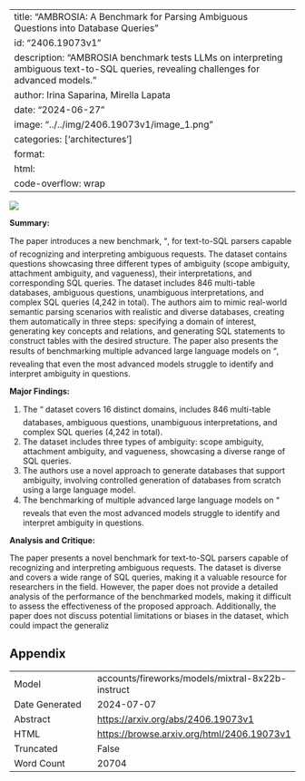 
---
title: "AMBROSIA: A Benchmark for Parsing Ambiguous Questions into Database Queries"
id: "2406.19073v1"
description: "AMBROSIA benchmark tests LLMs on interpreting ambiguous text-to-SQL queries, revealing challenges for advanced models."
author: Irina Saparina, Mirella Lapata
date: "2024-06-27"
image: "../../img/2406.19073v1/image_1.png"
categories: ['architectures']
format:
  html:
    code-overflow: wrap
---

![](../../img/2406.19073v1/image_1.png)

**Summary:**

The paper introduces a new benchmark, , for text-to-SQL parsers capable of recognizing and interpreting ambiguous requests. The dataset contains questions showcasing three different types of ambiguity (scope ambiguity, attachment ambiguity, and vagueness), their interpretations, and corresponding SQL queries. The dataset includes 846 multi-table databases, ambiguous questions, unambiguous interpretations, and complex SQL queries (4,242 in total). The authors aim to mimic real-world semantic parsing scenarios with realistic and diverse databases, creating them automatically in three steps: specifying a domain of interest, generating key concepts and relations, and generating SQL statements to construct tables with the desired structure. The paper also presents the results of benchmarking multiple advanced large language models on , revealing that even the most advanced models struggle to identify and interpret ambiguity in questions.

**Major Findings:**

1. The  dataset covers 16 distinct domains, includes 846 multi-table databases, ambiguous questions, unambiguous interpretations, and complex SQL queries (4,242 in total).
2. The dataset includes three types of ambiguity: scope ambiguity, attachment ambiguity, and vagueness, showcasing a diverse range of SQL queries.
3. The authors use a novel approach to generate databases that support ambiguity, involving controlled generation of databases from scratch using a large language model.
4. The benchmarking of multiple advanced large language models on  reveals that even the most advanced models struggle to identify and interpret ambiguity in questions.

**Analysis and Critique:**

The paper presents a novel benchmark for text-to-SQL parsers capable of recognizing and interpreting ambiguous requests. The dataset is diverse and covers a wide range of SQL queries, making it a valuable resource for researchers in the field. However, the paper does not provide a detailed analysis of the performance of the benchmarked models, making it difficult to assess the effectiveness of the proposed approach. Additionally, the paper does not discuss potential limitations or biases in the dataset, which could impact the generaliz

## Appendix

|          |          |
|----------|----------|
| Model     | accounts/fireworks/models/mixtral-8x22b-instruct       |
| Date Generated     | 2024-07-07       |
| Abstract | [https://arxiv.org/abs/2406.19073v1](https://arxiv.org/abs/2406.19073v1)        |
| HTML     | [https://browse.arxiv.org/html/2406.19073v1](https://browse.arxiv.org/html/2406.19073v1)       |
| Truncated       | False       |
| Word Count       | 20704       |
